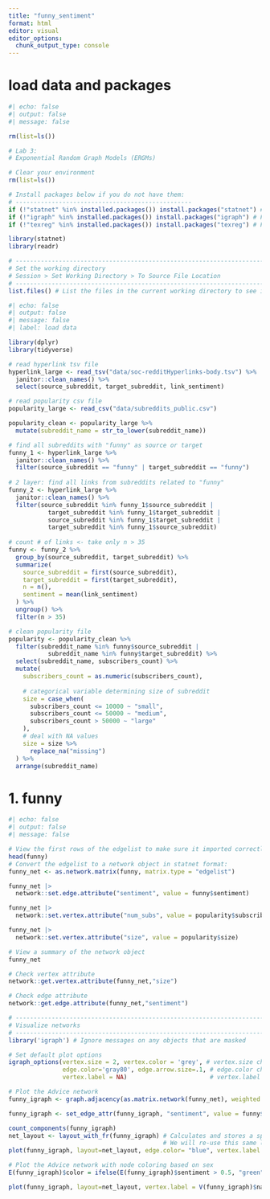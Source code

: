 ```yaml
---
title: "funny_sentiment"
format: html
editor: visual
editor_options: 
  chunk_output_type: console
---
```


# load data and packages

```r
#| echo: false
#| output: false
#| message: false

rm(list=ls())

# Lab 3:
# Exponential Random Graph Models (ERGMs)

# Clear your environment
rm(list=ls())

# Install packages below if you do not have them:
# -------------------------------------------------
if (!"statnet" %in% installed.packages()) install.packages("statnet") # For fitting ERGMs
if (!"igraph" %in% installed.packages()) install.packages("igraph") # For network plotting
if (!"texreg" %in% installed.packages()) install.packages("texreg") # For printing "nicer" model output

library(statnet)
library(readr)

# -------------------------------------------------------------------------------------------------
# Set the working directory
# Session > Set Working Directory > To Source File Location
# -------------------------------------------------------------------------------------------------
list.files() # List the files in the current working directory to see if you're in the right directory

```


```r
#| echo: false
#| output: false
#| message: false
#| label: load data

library(dplyr) 
library(tidyverse)

# read hyperlink tsv file
hyperlink_large <- read_tsv("data/soc-redditHyperlinks-body.tsv") %>%
  janitor::clean_names() %>%
  select(source_subreddit, target_subreddit, link_sentiment)

# read popularity csv file
popularity_large <- read_csv("data/subreddits_public.csv")

popularity_clean <- popularity_large %>%
  mutate(subreddit_name = str_to_lower(subreddit_name))

# find all subreddits with "funny" as source or target
funny_1 <- hyperlink_large %>%
  janitor::clean_names() %>%
  filter(source_subreddit == "funny" | target_subreddit == "funny")
  
# 2 layer: find all links from subreddits related to "funny"
funny_2 <- hyperlink_large %>%
  janitor::clean_names() %>%
  filter(source_subreddit %in% funny_1$source_subreddit | 
           target_subreddit %in% funny_1$target_subreddit |
           source_subreddit %in% funny_1$target_subreddit |
           target_subreddit %in% funny_1$source_subreddit)
  
# count # of links <- take only n > 35
funny <- funny_2 %>%
  group_by(source_subreddit, target_subreddit) %>%
  summarize(
    source_subreddit = first(source_subreddit),
    target_subreddit = first(target_subreddit),
    n = n(),
    sentiment = mean(link_sentiment)
  ) %>%
  ungroup() %>%
  filter(n > 35)

# clean popularity file
popularity <- popularity_clean %>%
  filter(subreddit_name %in% funny$source_subreddit | 
           subreddit_name %in% funny$target_subreddit) %>%
  select(subreddit_name, subscribers_count) %>%
  mutate(
    subscribers_count = as.numeric(subscribers_count),
    
    # categorical variable determining size of subreddit
    size = case_when(
      subscribers_count <= 10000 ~ "small",
      subscribers_count <= 50000 ~ "medium",
      subscribers_count > 50000 ~ "large"
    ),
    # deal with NA values
    size = size %>% 
      replace_na("missing")
  ) %>% 
  arrange(subreddit_name)

```


# 1. funny
```r
#| echo: false
#| output: false
#| message: false

# View the first rows of the edgelist to make sure it imported correctly:
head(funny)
# Convert the edgelist to a network object in statnet format:
funny_net <- as.network.matrix(funny, matrix.type = "edgelist") 

funny_net |> 
  network::set.edge.attribute("sentiment", value = funny$sentiment)

funny_net |>
  network::set.vertex.attribute("num_subs", value = popularity$subscribers_count)

funny_net |>
  network::set.vertex.attribute("size", value = popularity$size)

# View a summary of the network object
funny_net

# Check vertex attribute
network::get.vertex.attribute(funny_net,"size")

# Check edge attribute
network::get.edge.attribute(funny_net,"sentiment")

```


```r
# ----------------------------------------------------------------------------
# Visualize networks
# ----------------------------------------------------------------------------
library('igraph') # Ignore messages on any objects that are masked

# Set default plot options
igraph_options(vertex.size = 2, vertex.color = 'grey', # vertex.size changes the size of nodes; vertex.color changes the color of nodes
               edge.color='gray80', edge.arrow.size=.1, # edge.color changes the color of ties; edge.arrow.size changes the size of tie arrow heads
               vertex.label = NA)                       # vertex.label = NA specifies not to display vertex labels in the plot

# Plot the Advice network
funny_igraph <- graph.adjacency(as.matrix.network(funny_net), weighted = TRUE) # make an igraph network object from statnet network object

funny_igraph <- set_edge_attr(funny_igraph, "sentiment", value = funny$sentiment)

count_components(funny_igraph)
net_layout <- layout_with_fr(funny_igraph) # Calculates and stores a spring-embedded layout
                                           # We will re-use this same layout for each plot, so nodes are always in the same place
plot(funny_igraph, layout=net_layout, edge.color= "blue", vertex.label = NA)
```


```r
# Plot the Advice network with node coloring based on sex
E(funny_igraph)$color = ifelse(E(funny_igraph)$sentiment > 0.5, "green", "red")

plot(funny_igraph, layout=net_layout, vertex.label = V(funny_igraph)$name, vertex.label.cex = 0.5)
```


